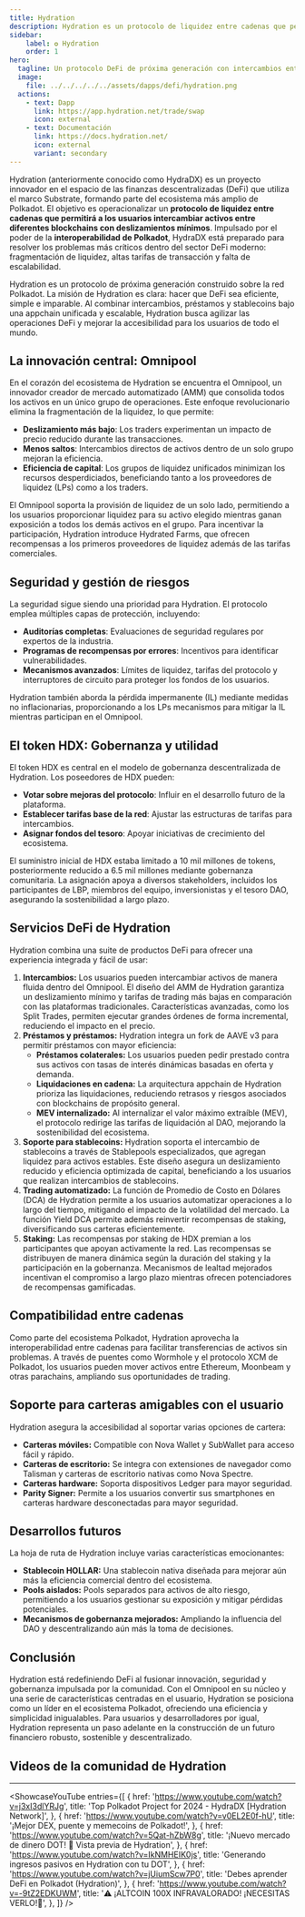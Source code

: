 ```yaml
---
title: Hydration
description: Hydration es un protocolo de liquidez entre cadenas que permitirá a los usuarios intercambiar activos entre diferentes blockchains con deslizamientos mínimos.
sidebar:
    label: ✪ Hydration
    order: 1
hero:
  tagline: Un protocolo DeFi de próxima generación con intercambios entre cadenas, préstamos, stablecoins, staking...
  image: 
    file: ../../../../../assets/dapps/defi/hydration.png
  actions:
    - text: Dapp
      link: https://app.hydration.net/trade/swap
      icon: external
    - text: Documentación
      link: https://docs.hydration.net/
      icon: external
      variant: secondary
---
```



Hydration (anteriormente conocido como HydraDX) es un proyecto innovador en el espacio de las finanzas descentralizadas (DeFi) que utiliza el marco Substrate, formando parte del ecosistema más amplio de Polkadot. El objetivo es operacionalizar un **protocolo de liquidez entre cadenas que permitirá a los usuarios intercambiar activos entre diferentes blockchains con deslizamientos mínimos**. Impulsado por el poder de la **interoperabilidad de Polkadot**, HydraDX está preparado para resolver los problemas más críticos dentro del sector DeFi moderno: fragmentación de liquidez, altas tarifas de transacción y falta de escalabilidad.

Hydration es un protocolo de próxima generación construido sobre la red Polkadot. La misión de Hydration es clara: hacer que DeFi sea eficiente, simple e imparable. Al combinar intercambios, préstamos y stablecoins bajo una appchain unificada y escalable, Hydration busca agilizar las operaciones DeFi y mejorar la accesibilidad para los usuarios de todo el mundo.

## La innovación central: Omnipool
En el corazón del ecosistema de Hydration se encuentra el Omnipool, un innovador creador de mercado automatizado (AMM) que consolida todos los activos en un único grupo de operaciones. Este enfoque revolucionario elimina la fragmentación de la liquidez, lo que permite:
- **Deslizamiento más bajo**: Los traders experimentan un impacto de precio reducido durante las transacciones.
- **Menos saltos**: Intercambios directos de activos dentro de un solo grupo mejoran la eficiencia.
- **Eficiencia de capital**: Los grupos de liquidez unificados minimizan los recursos desperdiciados, beneficiando tanto a los proveedores de liquidez (LPs) como a los traders.

El Omnipool soporta la provisión de liquidez de un solo lado, permitiendo a los usuarios proporcionar liquidez para su activo elegido mientras ganan exposición a todos los demás activos en el grupo. Para incentivar la participación, Hydration introduce Hydrated Farms, que ofrecen recompensas a los primeros proveedores de liquidez además de las tarifas comerciales.

## Seguridad y gestión de riesgos
La seguridad sigue siendo una prioridad para Hydration. El protocolo emplea múltiples capas de protección, incluyendo:
- **Auditorías completas**: Evaluaciones de seguridad regulares por expertos de la industria.
- **Programas de recompensas por errores**: Incentivos para identificar vulnerabilidades.
- **Mecanismos avanzados**: Límites de liquidez, tarifas del protocolo y interruptores de circuito para proteger los fondos de los usuarios.

Hydration también aborda la pérdida impermanente (IL) mediante medidas no inflacionarias, proporcionando a los LPs mecanismos para mitigar la IL mientras participan en el Omnipool.

## El token HDX: Gobernanza y utilidad
El token HDX es central en el modelo de gobernanza descentralizada de Hydration. Los poseedores de HDX pueden:
- **Votar sobre mejoras del protocolo**: Influir en el desarrollo futuro de la plataforma.
- **Establecer tarifas base de la red**: Ajustar las estructuras de tarifas para intercambios.
- **Asignar fondos del tesoro**: Apoyar iniciativas de crecimiento del ecosistema.

El suministro inicial de HDX estaba limitado a 10 mil millones de tokens, posteriormente reducido a 6.5 mil millones mediante gobernanza comunitaria. La asignación apoya a diversos stakeholders, incluidos los participantes de LBP, miembros del equipo, inversionistas y el tesoro DAO, asegurando la sostenibilidad a largo plazo.

## Servicios DeFi de Hydration
Hydration combina una suite de productos DeFi para ofrecer una experiencia integrada y fácil de usar:
1. **Intercambios:** Los usuarios pueden intercambiar activos de manera fluida dentro del Omnipool. El diseño del AMM de Hydration garantiza un deslizamiento mínimo y tarifas de trading más bajas en comparación con las plataformas tradicionales. Características avanzadas, como los Split Trades, permiten ejecutar grandes órdenes de forma incremental, reduciendo el impacto en el precio.
2. **Préstamos y préstamos:** Hydration integra un fork de AAVE v3 para permitir préstamos con mayor eficiencia:
    - **Préstamos colaterales:** Los usuarios pueden pedir prestado contra sus activos con tasas de interés dinámicas basadas en oferta y demanda.
    - **Liquidaciones en cadena:** La arquitectura appchain de Hydration prioriza las liquidaciones, reduciendo retrasos y riesgos asociados con blockchains de propósito general.
    - **MEV internalizado:** Al internalizar el valor máximo extraíble (MEV), el protocolo redirige las tarifas de liquidación al DAO, mejorando la sostenibilidad del ecosistema.
3. **Soporte para stablecoins:** Hydration soporta el intercambio de stablecoins a través de Stablepools especializados, que agregan liquidez para activos estables. Este diseño asegura un deslizamiento reducido y eficiencia optimizada de capital, beneficiando a los usuarios que realizan intercambios de stablecoins.
4. **Trading automatizado:** La función de Promedio de Costo en Dólares (DCA) de Hydration permite a los usuarios automatizar operaciones a lo largo del tiempo, mitigando el impacto de la volatilidad del mercado. La función Yield DCA permite además reinvertir recompensas de staking, diversificando sus carteras eficientemente.
5. **Staking:** Las recompensas por staking de HDX premian a los participantes que apoyan activamente la red. Las recompensas se distribuyen de manera dinámica según la duración del staking y la participación en la gobernanza. Mecanismos de lealtad mejorados incentivan el compromiso a largo plazo mientras ofrecen potenciadores de recompensas gamificadas.

## Compatibilidad entre cadenas
Como parte del ecosistema Polkadot, Hydration aprovecha la interoperabilidad entre cadenas para facilitar transferencias de activos sin problemas. A través de puentes como Wormhole y el protocolo XCM de Polkadot, los usuarios pueden mover activos entre Ethereum, Moonbeam y otras parachains, ampliando sus oportunidades de trading.

## Soporte para carteras amigables con el usuario
Hydration asegura la accesibilidad al soportar varias opciones de cartera:
- **Carteras móviles:** Compatible con Nova Wallet y SubWallet para acceso fácil y rápido.
- **Carteras de escritorio:** Se integra con extensiones de navegador como Talisman y carteras de escritorio nativas como Nova Spectre.
- **Carteras hardware:** Soporta dispositivos Ledger para mayor seguridad.
- **Parity Signer:** Permite a los usuarios convertir sus smartphones en carteras hardware desconectadas para mayor seguridad.

## Desarrollos futuros
La hoja de ruta de Hydration incluye varias características emocionantes:
- **Stablecoin HOLLAR:** Una stablecoin nativa diseñada para mejorar aún más la eficiencia comercial dentro del ecosistema.
- **Pools aislados:** Pools separados para activos de alto riesgo, permitiendo a los usuarios gestionar su exposición y mitigar pérdidas potenciales.
- **Mecanismos de gobernanza mejorados:** Ampliando la influencia del DAO y descentralizando aún más la toma de decisiones.

## Conclusión
Hydration está redefiniendo DeFi al fusionar innovación, seguridad y gobernanza impulsada por la comunidad. Con el Omnipool en su núcleo y una serie de características centradas en el usuario, Hydration se posiciona como un líder en el ecosistema Polkadot, ofreciendo una eficiencia y simplicidad inigualables. Para usuarios y desarrolladores por igual, Hydration representa un paso adelante en la construcción de un futuro financiero robusto, sostenible y descentralizado.

## Videos de la comunidad de Hydration
------------
<ShowcaseYouTube
  entries={[
    {
      href: 'https://www.youtube.com/watch?v=j3xI3dlYRJg',
      title: 'Top Polkadot Project for 2024 - HydraDX [Hydration Network]',
    },
        {
        href: 'https://www.youtube.com/watch?v=v0EL2E0f-hU',
      title: '¡Mejor DEX, puente y memecoins de Polkadot!',
    },
        {
        href: 'https://www.youtube.com/watch?v=5Qat-hZbW8g',
      title: '¡Nuevo mercado de dinero DOT! 🤫 Vista previa de Hydration',
    },
        {
        href: 'https://www.youtube.com/watch?v=IkNMHEIK0js',
      title: 'Generando ingresos pasivos en Hydration con tu DOT',
    },
        {
        href: 'https://www.youtube.com/watch?v=jUiumScw7P0',
      title: 'Debes aprender DeFi en Polkadot (Hydration)',
    },
        {
        href: 'https://www.youtube.com/watch?v=-9tZ2EDKUWM',
      title: '⚠️ ¡ALTCOIN 100X INFRAVALORADO! ¡NECESITAS VERLO!🚨',
    },
  ]} />
